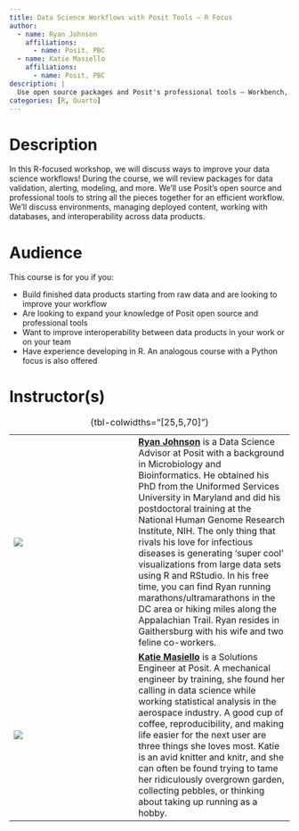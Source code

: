 ```yaml
---
title: Data Science Workflows with Posit Tools — R Focus
author:
  - name: Ryan Johnson
    affiliations:
      - name: Posit, PBC
  - name: Katie Masiello
    affiliations:
      - name: Posit, PBC      
description: |
  Use open source packages and Posit's professional tools — Workbench, Connect, and Package Manager — to improve your end-to-end data science workflows. 
categories: [R, Quarto]
---
```


# Description

In this R-focused workshop, we will discuss ways to improve your data science workflows! During the course, we will review packages for data validation, alerting, modeling, and more. We'll use Posit's open source and professional tools to string all the pieces together for an efficient workflow. We'll discuss environments, managing deployed content, working with databases, and interoperability across data products.

# Audience

This course is for you if you:

-   Build finished data products starting from raw data and are looking to improve your workflow
-   Are looking to expand your knowledge of Posit open source and professional tools
-   Want to improve interoperability between data products in your work or on your team
-   Have experience developing in R. An analogous course with a Python focus is also offered


# Instructor(s)

|                         |     |                                                                                                                                                                                                                                                                                                                                                                                                                                                                                                                                                                                                                                                                             |
|----------------|----------------|----------------------------------------|
| ![](images/ryan-johnson.jpg)   |     | [**Ryan Johnson**](https://www.linkedin.com/in/ryjohnson09/) is a Data Science Advisor at Posit with a background in Microbiology and Bioinformatics. He obtained his PhD from the Uniformed Services University in Maryland and did his postdoctoral training at the National Human Genome Research Institute, NIH. The only thing that rivals his love for infectious diseases is generating 'super cool' visualizations from large data sets using R and RStudio. In his free time, you can find Ryan running marathons/ultramarathons in the DC area or hiking miles along the Appalachian Trail. Ryan resides in Gaithersburg with his wife and two feline co-workers. |
| ![](images/katie-masiello.jpg) |     | [**Katie Masiello**](https://www.linkedin.com/in/katiemasiello) is a Solutions Engineer at Posit. A mechanical engineer by training, she found her calling in data science while working statistical analysis in the aerospace industry. A good cup of coffee, reproducibility, and making life easier for the next user are three things she loves most. Katie is an avid knitter and knitr, and she can often be found trying to tame her ridiculously overgrown garden, collecting pebbles, or thinking about taking up running as a hobby.                                                                                                                              |



: {tbl-colwidths="\[25,5,70\]"}
